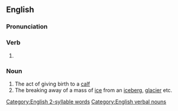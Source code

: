 ==English==

===Pronunciation===
{{rfp|en}}

===Verb===
{{head|en|verb form}}

# {{present participle of|en|calve|nocat=1}}

===Noun===
{{en-noun}}

# The act of giving birth to a [[calf]]
# The breaking away of a mass of [[ice]] from an [[iceberg]], [[glacier]] etc.

[[Category:English 2-syllable words]]
[[Category:English verbal nouns]]